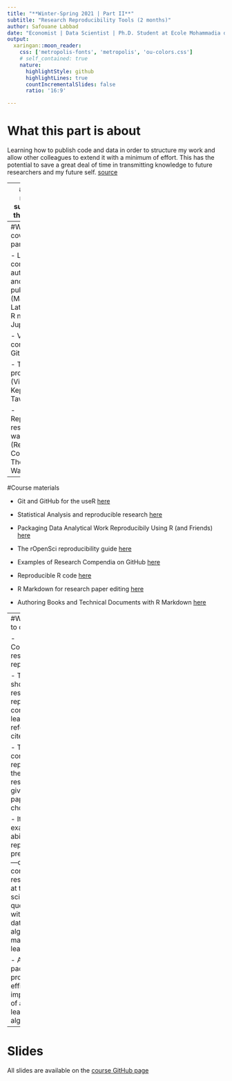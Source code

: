 ---
title: "**Winter-Spring 2021 | Part II**"
subtitle: "Research Reproducibility Tools (2 months)"
author: Safouane Labbad
date: "Economist | Data Scientist | Ph.D. Student at Ecole Mohammadia d'Ingénieurs <br> Ph.D. Supervisors:  [Laila Benhlima, Eng., Ph.D](https://www.researchgate.net/profile/Laila-Benhlima) | [Slimane Bah, Eng., Ph.D ](https://www.researchgate.net/profile/Slimane_Bah)"
output:
  xaringan::moon_reader:
    css: ['metropolis-fonts', 'metropolis', 'ou-colors.css']
    # self_contained: true
    nature:
      highlightStyle: github
      highlightLines: true
      countIncrementalSlides: false
      ratio: '16:9'

---
# What this part is about

Learning how to publish code and data in order to structure my work and allow other colleagues to extend it with a minimum of effort. This has the potential to save a great deal of time in transmitting knowledge to future researchers and my future self. [source](https://ropensci.github.io/reproducibility-guide/sections/introduction/) 

---
#What I need to succeed in this course


- Previous internship experiences that show me the necessity to learn about research reproducibility because it saves much time in production and research process  

- Some previous contact with tools like GitHub, Latex and Rmarkdown 
---
#What I will cover in this part

- Literate computing, authoring, and publishing (Markdown, Latex, knitr, R notebook, Jupyter)

- Version control (Git, GitHub)

- Tracking provenance (VisTrails, Kepler, Taverna)

- Reproducible research ways (Research Compendia, The Turing Way) [here](https://the-turing-way.netlify.app/welcome)
---
#Course materials

- Git and GitHub for the useR
[here](https://happygitwithr.com/)

- Statistical Analysis and reproducible research 
[here](https://biostats.bepress.com/bioconductor/paper2/)

- Packaging Data Analytical Work Reproducibily Using R (and Friends)
[here](https://www.tandfonline.com/doi/abs/10.1080/00031305.2017.1375986)

- The rOpenSci reproducibility guide 
[here](https://ropensci.github.io/reproducibility-guide/)

- Examples of Research Compendia on GitHub
[here](https://github.com/karthik/rstudio2019)

- Reproducible R code
[here](https://r-pkgs.org/)

- R Markdown for research paper editing
[here](https://bookdown.org/yihui/rmarkdown/)

- Authoring Books and Technical Documents with R Markdown
[here](https://bookdown.org/yihui/bookdown/introduction.html)

 
---
#What I have to do

- Computational research paper report 

  - This paper should respect  research reproducibility conditions learned in references cited above
  
  - This exercise consist of reproducing the same results of a given research paper in a chosen topic
  
  - It aims to examine my ability to replicate a previous study—or obtain consistent results looking at the same scientific question but with different data (using an algorithm of machine learning)

- An R package providing an efficient implementation of a machine learning algorithm

---
# Slides

All slides are available on the [course GitHub page](https://github.com/)